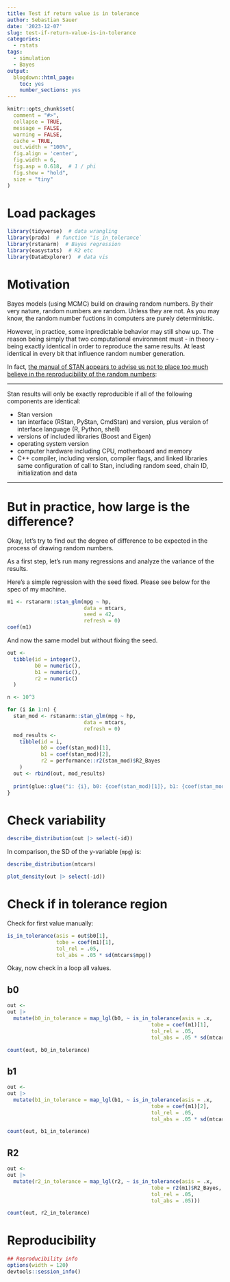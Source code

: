 ```yaml
---
title: Test if return value is in tolerance
author: Sebastian Sauer
date: '2023-12-07'
slug: test-if-return-value-is-in-tolerance
categories:
  - rstats
tags:
  - simulation
  - Bayes
output:
  blogdown::html_page:
    toc: yes
    number_sections: yes
---
```




```r
knitr::opts_chunk$set(
  comment = "#>",
  collapse = TRUE,
  message = FALSE,
  warning = FALSE,
  cache = TRUE,
  out.width = "100%",
  fig.align = 'center',
  fig.width = 6,
  fig.asp = 0.618,  # 1 / phi
  fig.show = "hold",
  size = "tiny"
)
```



# Load packages

```r
library(tidyverse)  # data wrangling
library(prada)  # function "is_in_tolerance`
library(rstanarm)  # Bayes regression
library(easystats)  # R2 etc
library(DataExplorer)  # data vis
```



# Motivation

Bayes models (using MCMC) build on drawing random numbers. 
By their very nature, random numbers are random.
Unless they are not.
As you may know, the random number fuctions in computers are purely deterministic.

However, in practice, some inpredictable behavior may still show up.
The reason being simply that two computational environment must - in theory - being exactly identical in order to reproduce the same results.
At least identical in every bit that influence random number generation.

In fact, [the manual of STAN appears to advise us not to place too much believe in the reproducibility of the random numbers](https://mc-stan.org/docs/reference-manual/reproducibility.html):

---

Stan results will only be exactly reproducible if all of the following components are identical:

- Stan version
- tan interface (RStan, PyStan, CmdStan) and version, plus version of interface language (R, Python, shell)
- versions of included libraries (Boost and Eigen)
- operating system version
- computer hardware including CPU, motherboard and memory
- C++ compiler, including version, compiler flags, and linked libraries
same configuration of call to Stan, including random seed, chain ID, initialization and data

---

# But in practice, how large is the difference?

Okay, let's try to find out the degree of difference to be expected in the process of drawing random numbers.


As a first step, let's run many regressions and analyze the variance of the results.

Here's a simple regression with the seed fixed.
Please see below for the spec of my machine.

```r
m1 <- rstanarm::stan_glm(mpg ~ hp, 
                         data = mtcars, 
                         seed = 42,
                         refresh = 0)
coef(m1)
```

And now the same model but without fixing the seed.



```r
out <-
  tibble(id = integer(),
         b0 = numeric(),
         b1 = numeric(),
         r2 = numeric()
  )

n <- 10^3
```



```r
for (i in 1:n) {
  stan_mod <- rstanarm::stan_glm(mpg ~ hp, 
                         data = mtcars,
                         refresh = 0)
  mod_results <- 
    tibble(id = i,
           b0 = coef(stan_mod)[1],
           b1 = coef(stan_mod)[2],
           r2 = performance::r2(stan_mod)$R2_Bayes
    )
  out <- rbind(out, mod_results)
  
  print(glue::glue("i: {i}, b0: {coef(stan_mod)[1]}, b1: {coef(stan_mod)[2]}, r2: {mod_results$r2}\n"))
}
```


# Check variability

```r
describe_distribution(out |> select(-id))
```


In comparison, the SD of the y-variable (`mpg`) is:

```r
describe_distribution(mtcars)
```


```r
plot_density(out |> select(-id))
```


# Check if in tolerance region

Check for first value manually:

```r
is_in_tolerance(asis = out$b0[1],
                tobe = coef(m1)[1],
                tol_rel = .05,
                tol_abs = .05 * sd(mtcars$mpg))
```


Okay, now check in a loop all values.

## b0

```r
out <- 
out |> 
  mutate(b0_in_tolerance = map_lgl(b0, ~ is_in_tolerance(asis = .x,
                                               tobe = coef(m1)[1],
                                               tol_rel = .05,
                                               tol_abs = .05 * sd(mtcars$mpg))))
```

```r
count(out, b0_in_tolerance)
```


## b1


```r
out <- 
out |> 
  mutate(b1_in_tolerance = map_lgl(b1, ~ is_in_tolerance(asis = .x,
                                               tobe = coef(m1)[2],
                                               tol_rel = .05,
                                               tol_abs = .05 * sd(mtcars$mpg))))
```

```r
count(out, b1_in_tolerance)
```


## R2


```r
out <- 
out |> 
  mutate(r2_in_tolerance = map_lgl(r2, ~ is_in_tolerance(asis = .x,
                                               tobe = r2(m1)$R2_Bayes,
                                               tol_rel = .05,
                                               tol_abs = .05)))
```

```r
count(out, r2_in_tolerance)
```

# Reproducibility

```r
## Reproducibility info
options(width = 120)
devtools::session_info()

```


